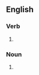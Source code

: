 ==English==

===Verb===
{{head|en|verb form}}

# {{en-third-person singular of|juggle}}

===Noun===
{{head|en|noun plural form}}

# {{plural of|juggle|lang=en}}